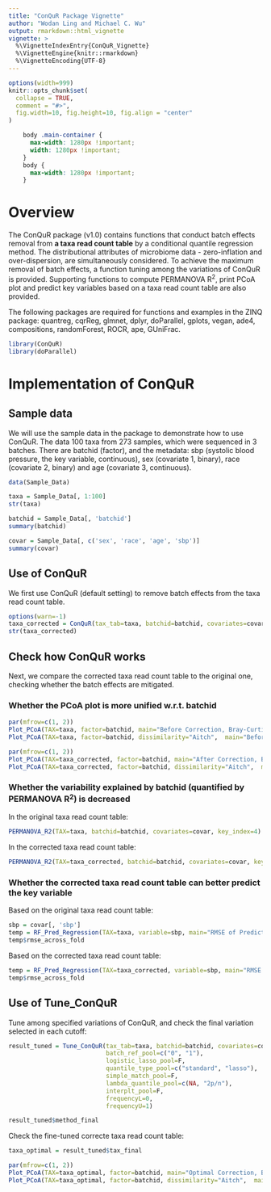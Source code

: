 ```yaml
---
title: "ConQuR Package Vignette"
author: "Wodan Ling and Michael C. Wu"
output: rmarkdown::html_vignette
vignette: >
  %\VignetteIndexEntry{ConQuR_Vignette}
  %\VignetteEngine{knitr::rmarkdown}
  %\VignetteEncoding{UTF-8}
---
```

  
```r
options(width=999)
knitr::opts_chunk$set(
  collapse = TRUE,
  comment = "#>",
  fig.width=10, fig.height=10, fig.align = "center"
)
```

```css
    body .main-container {
      max-width: 1280px !important;
      width: 1280px !important;
    }
    body {
      max-width: 1280px !important;
    }
```


# Overview

The ConQuR package (v1.0) contains functions that conduct batch effects removal from **a taxa read count table** by a conditional quantile regression method. The distributional attributes of microbiome data - zero-inflation and over-dispersion, are simultaneously considered. To achieve the maximum removal of batch effects, a function tuning among the variations of ConQuR is provided. Supporting functions to compute PERMANOVA R$^2$, print PCoA plot and predict key variables based on a taxa read count table are also provided. 

The following packages are required for functions and examples in the ZINQ package: quantreg, cqrReg, glmnet, dplyr, doParallel, gplots, vegan, ade4, compositions, randomForest, ROCR, ape, GUniFrac.


```r
library(ConQuR)
library(doParallel)
```


# Implementation of ConQuR

## Sample data

We will use the sample data in the package to demonstrate how to use ConQuR. The data 100 taxa from 273 samples, which were sequenced in 3 batches. There are batchid (factor), and the metadata: sbp (systolic blood pressure, the key variable, continuous), sex (covariate 1, binary), race (covariate 2, binary) and age (covariate 3, continuous). 

```r
data(Sample_Data)

taxa = Sample_Data[, 1:100]
str(taxa)

batchid = Sample_Data[, 'batchid']
summary(batchid)

covar = Sample_Data[, c('sex', 'race', 'age', 'sbp')]
summary(covar)
```


## Use of ConQuR

We first use ConQuR (default setting) to remove batch effects from the taxa read count table. 

```r
options(warn=-1)
taxa_corrected = ConQuR(tax_tab=taxa, batchid=batchid, covariates=covar, batch_ref="0")
str(taxa_corrected)
```


## Check how ConQuR works

Next, we compare the corrected taxa read count table to the original one, checking whether the batch effects are mitigated. 

### Whether the PCoA plot is more unified w.r.t. batchid

```r
par(mfrow=c(1, 2))
Plot_PCoA(TAX=taxa, factor=batchid, main="Before Correction, Bray-Curtis")
Plot_PCoA(TAX=taxa, factor=batchid, dissimilarity="Aitch",  main="Before Correction, Aitchison")
```

```r
par(mfrow=c(1, 2))
Plot_PCoA(TAX=taxa_corrected, factor=batchid, main="After Correction, Bray-Curtis")
Plot_PCoA(TAX=taxa_corrected, factor=batchid, dissimilarity="Aitch",  main="After Correction, Aitchison")
```


### Whether the variability explained by batchid (quantified by PERMANOVA R$^2$) is decreased

In the original taxa read count table:
```r
PERMANOVA_R2(TAX=taxa, batchid=batchid, covariates=covar, key_index=4)
```

In the corrected taxa read count table:
```r
PERMANOVA_R2(TAX=taxa_corrected, batchid=batchid, covariates=covar, key_index=4)
```


### Whether the corrected taxa read count table can better predict the key variable

Based on the original taxa read count table:
```r
sbp = covar[, 'sbp']
temp = RF_Pred_Regression(TAX=taxa, variable=sbp, main="RMSE of Predicting sbp by the Original")
temp$rmse_across_fold
```

Based on the corrected taxa read count table:
```r
temp = RF_Pred_Regression(TAX=taxa_corrected, variable=sbp, main="RMSE of Predicting sbp by the Corrected")
temp$rmse_across_fold
```


## Use of Tune_ConQuR 

Tune among specified variations of ConQuR, and check the final variation selected in each cutoff:
```r
result_tuned = Tune_ConQuR(tax_tab=taxa, batchid=batchid, covariates=covar,
                           batch_ref_pool=c("0", "1"),
                           logistic_lasso_pool=F, 
                           quantile_type_pool=c("standard", "lasso"),
                           simple_match_pool=F,
                           lambda_quantile_pool=c(NA, "2p/n"),
                           interplt_pool=F,
                           frequencyL=0,
                           frequencyU=1)

result_tuned$method_final
```

Check the fine-tuned correcte taxa read count table:
```r
taxa_optimal = result_tuned$tax_final

par(mfrow=c(1, 2))
Plot_PCoA(TAX=taxa_optimal, factor=batchid, main="Optimal Correction, Bray-Curtis")
Plot_PCoA(TAX=taxa_optimal, factor=batchid, dissimilarity="Aitch",  main="Optimal Correction, Aitchison")

```





